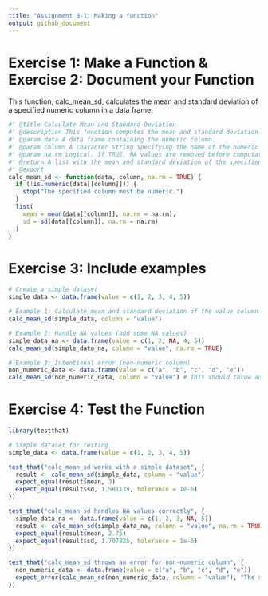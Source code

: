 ```yaml
---
title: "Assignment B-1: Making a function"
output: github_document
---
```


# Exercise 1: Make a Function & Exercise 2: Document your Function

This function, calc_mean_sd, calculates the mean and standard deviation of a specified numeric column in a data frame.

```r
#' @title Calculate Mean and Standard Deviation
#' @description This function computes the mean and standard deviation for a specified numeric column in a data frame.
#' @param data A data frame containing the numeric column.
#' @param column A character string specifying the name of the numeric column to summarize.
#' @param na.rm Logical. If TRUE, NA values are removed before computation. Defaults to TRUE.
#' @return A list with the mean and standard deviation of the specified column.
#' @export
calc_mean_sd <- function(data, column, na.rm = TRUE) {
  if (!is.numeric(data[[column]])) {
    stop("The specified column must be numeric.")
  }
  list(
    mean = mean(data[[column]], na.rm = na.rm),
    sd = sd(data[[column]], na.rm = na.rm)
  )
}
```

# Exercise 3: Include examples

```r
# Create a simple dataset
simple_data <- data.frame(value = c(1, 2, 3, 4, 5))

# Example 1: Calculate mean and standard deviation of the value column
calc_mean_sd(simple_data, column = "value")

# Example 2: Handle NA values (add some NA values)
simple_data_na <- data.frame(value = c(1, 2, NA, 4, 5))
calc_mean_sd(simple_data_na, column = "value", na.rm = TRUE)

# Example 3: Intentional error (non-numeric column)
non_numeric_data <- data.frame(value = c("a", "b", "c", "d", "e"))
calc_mean_sd(non_numeric_data, column = "value") # This should throw an error
```

# Exercise 4: Test the Function

```r
library(testthat)

# Simple dataset for testing
simple_data <- data.frame(value = c(1, 2, 3, 4, 5))

test_that("calc_mean_sd works with a simple dataset", {
  result <- calc_mean_sd(simple_data, column = "value")
  expect_equal(result$mean, 3)
  expect_equal(result$sd, 1.581139, tolerance = 1e-6)
})

test_that("calc_mean_sd handles NA values correctly", {
  simple_data_na <- data.frame(value = c(1, 2, 3, NA, 5))
  result <- calc_mean_sd(simple_data_na, column = "value", na.rm = TRUE)
  expect_equal(result$mean, 2.75)
  expect_equal(result$sd, 1.707825, tolerance = 1e-6)
})

test_that("calc_mean_sd throws an error for non-numeric column", {
  non_numeric_data <- data.frame(value = c("a", "b", "c", "d", "e"))
  expect_error(calc_mean_sd(non_numeric_data, column = "value"), "The specified column must be numeric.")
})
```